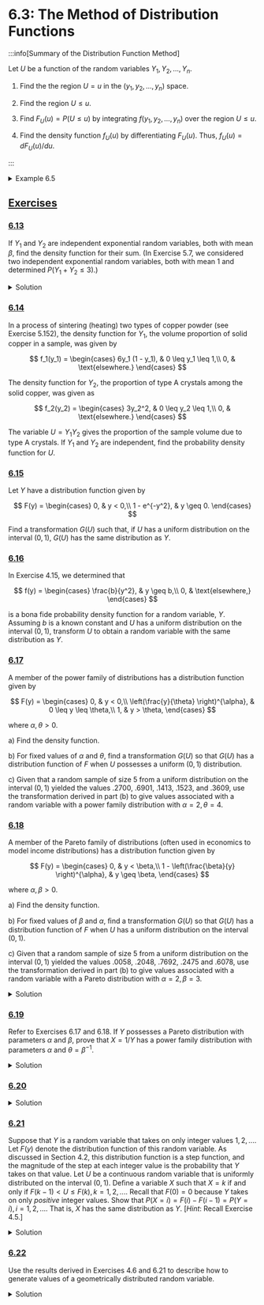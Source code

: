 
# 6.3: The Method of Distribution Functions

:::info[Summary of the Distribution Function Method]

Let $U$ be a function of the random variables $Y_1, Y_2, ..., Y_n$.

1. Find the the region $U = u$ in the $(y_1, y_2, ..., y_n)$ space.

2. Find the region $U \leq u$.

3. Find $F_U(u) = P(U \leq u)$ by integrating $f(y_1, y_2, ..., y_n)$ over the region $U \leq u$.

4. Find the density function $f_U(u)$ by differentiating $F_U(u)$. Thus, $f_U(u) = dF_U(u)/du$.

:::

<details>
  <summary>
    Example 6.5
  </summary>
  <div>
    Let $U$ be a uniform random variable on the interval $(0, 1)$. Find a transformation $G(U)$ such that $G(U)$ possesses an exponential distribution with mean $\beta$.
    <details>
    <summary>Solution</summary>
    <div>
      If $U$ possesses a uniform distribution on the interval $(0, 1)$, then the distribution function of $U$ (see Example 4.38) is given by
      $$
      F_U(u) = 
      \begin{cases}
        0, & u < 0,\\
        u, & 0 \leq u \leq 1,\\
        1, & 1 > u.
      \end{cases}
      $$
      Let $Y$ denote a random variable that has an exponential distribution with mean $\beta$. Then (see Section 4.6) $Y$ has distribution function
      $$
      F_Y(y) = 
      \begin{cases}
        0, & y < 0,\\
         1 - e^{-y / \beta}, & y \geq 0.
      \end{cases}
      $$
      Note that $F_Y(y)$ is strictly increasing on the interval $[0, \infty)$. Let $0 < u < 1$ and observe that there is a unique value $y$ such that $F_Y(y) = u$. Thus, $F_Y^{-1}(u), 0 < u < 1$, is well-defined. In this case, $F_Y(y) = 1 - e^{-y / \beta} = u$ if and only if $y = -\beta \ln(1 - u) = F_Y^{-1}(u)$. Consider the random variable $F_Y^{-1}(U) = -\beta \ln(1 - U)$ and observe that, if $y > 0$,
      $$
      \begin{aligned}
        P(F_Y^{-1}(U) \leq y) & = P[-\beta \ln(1 - U) \leq y]\\
        & = P[\ln(1 - U) \geq -y / \beta]\\
        & = P(U \leq 1 - e^{-y / \beta})\\
        & = 1 - e^{-y / \beta}.
      \end{aligned}
      $$
      Also, $P[F_Y^{-1}(U) \leq y] = 0$ if $y \leq 0$. Thus, $F_Y^{-1}(U) = -\beta \ln(1 - U)$ possesses an exponential distribution with mean $\beta$, as desired.
    </div>
    </details>
  </div>
</details>

## <u>Exercises</u>

### <u>6.13</u>

If $Y_1$ and $Y_2$ are independent exponential random variables, both with mean $\beta$, find the density function for their sum. (In Exercise 5.7, we considered two independent exponential random variables, both with mean $1$ and determined $P(Y_1 + Y_2 \leq 3)$.)

<details>
  <summary>Solution</summary>
  <div>
    Letting $U = Y_1 + Y_2$, we can start by finding $F_U(u) = P(U \leq u) = P(Y_1 + Y_2 \leq u) = P(Y_2 \leq u - Y_1)$.
    The image below shows the support of $f_{Y_1, Y_2}$, quadrant I of the $y_1 y_2$-plane, in red, and the blue triangle is the intersection of that support and the region described by $y_1 + y_2 \leq u$, which is equivalent to $y_2 \leq u - y_1.$
    <img src={ExCh6Num13ROI}/>
    The hypotenuse of the blue triangle is a segment of the line $y_2 = u - y_1$.
    The point where this line intersects the $y_1$ axis can be found by solving $y_2 = u - y_1$ for $y_1$ when $y_2 = 0$ to get $y_1 = u$, hence the point $(u, 0)$.
    The point where the line intersects the $y_2$ axis can be found by evaluating $y_2 = u - y_1$ when $y_1 = 0$, hence the point $(0, u)$.
    As $u$ goes down to $0$, the blue triangle degenerates to nothingness, and as $u$ goes to $\infty$, the blue triangle covers more and more of the support of $f_{Y_1, Y_2}$.
    Thus, the support of $f_U$ will be $0 \leq u < \infty$. Then
    $$
    \begin{align*}
      F_U(u) & = 
      \begin{cases}
        0, & u < 0,\\
        \int_{y_1 = 0}^{y_1 = u} \int_{y_2 = 0}^{y_2 = u - y_1} \frac{1}{\beta^2} e^{-(1 / \beta) y_1 - (1 / \beta) y_2} dy_2 dy_1\\
        = \int_{y_1 = 0}^{y_1 = u} \left[-\frac{1}{\beta} e^{-(1 / \beta) y_1 - (1 / \beta) y_2} \right]_{y_2 = 0}^{y_2 = u - y_1} dy_1\\
        = \int_{y_1 = 0}^{y_1 = u} \left[\left(-\frac{1}{\beta} e^{-(1 / \beta) y_1 - (1 / \beta) (u - y_1)} \right) - \left(-\frac{1}{\beta} e^{-(1 / \beta) y_1 - (1 / \beta) (0)} \right) \right] dy_1\\
        = \int_{y_1 = 0}^{y_1 = u} \left[\frac{1}{\beta} e^{-(1 / \beta) y_1} - \frac{1}{\beta} e^{-(1 / \beta) u} \right] dy_1\\
        = \left[-e^{-(1 / \beta) y_1} - \frac{1}{\beta} e^{-(1 / \beta) u} y_1 \right]_{y_1 = 0}^{y_1 = u}\\
        = \left(-e^{-(1 / \beta) (u)} - \frac{1}{\beta} e^{-(1 / \beta) u} (u) \right) - \left(-e^{-(1 / \beta) (0)} - \frac{1}{\beta} e^{-(1 / \beta) u} (0) \right)\\
        = 1 - e^{-u / \beta} - \frac{1}{\beta} ue^{-u / \beta}
      \end{cases}\\
      \implies f_U(u) & = 
      \begin{cases}
        0, & u < 0,\\
        \frac{1}{\beta} e^{-u / \beta} - \left(\frac{1}{\beta} e^{-u / \beta} + \frac{1}{\beta^2} ue^{-u / \beta} \right)\\
        = -\frac{1}{\beta^2} ue^{-u / \beta}, & 0 \leq u
      \end{cases}
    \end{align*}
    $$
  </div>
</details>

### <u>6.14</u>

In a process of sintering (heating) two types of copper powder (see Exercise 5.152), the density function for $Y_1$, the volume proportion of solid copper in a sample, was given by

$$
f_1(y_1) =
\begin{cases}
  6y_1 (1 - y_1), & 0 \leq y_1 \leq 1,\\
  0, & \text{elsewhere.}
\end{cases}
$$

The density function for $Y_2$, the proportion of type A crystals among the solid copper, was given as

$$
f_2(y_2) =
\begin{cases}
  3y_2^2, & 0 \leq y_2 \leq 1,\\
  0, & \text{elsewhere.}
\end{cases}
$$

The variable $U = Y_1 Y_2$ gives the proportion of the sample volume due to type A crystals.
If $Y_1$ and $Y_2$ are independent, find the probability density function for $U$.

### <u>6.15</u>

Let $Y$ have a distribution function given by

$$
F(y) =
\begin{cases}
  0, & y < 0,\\
  1 - e^{-y^2}, & y \geq 0.
\end{cases}
$$

Find a transformation $G(U)$ such that, if $U$ has a uniform distribution on the interval $(0, 1)$, $G(U)$ has the same distribution as $Y$.

### <u>6.16</u>

In Exercise 4.15, we determined that

$$
f(y) =
\begin{cases}
  \frac{b}{y^2}, & y \geq b,\\
  0, & \text{elsewhere,}
\end{cases}
$$

is a bona fide probability density function for a random variable, $Y$.
Assuming $b$ is a known constant and $U$ has a uniform distribution on the interval $(0, 1)$, transform $U$ to obtain a random variable with the same distribution as $Y$.

### <u>6.17</u>

A member of the power family of distributions has a distribution function given by

$$
F(y) =
\begin{cases}
  0, & y < 0,\\
  \left(\frac{y}{\theta} \right)^{\alpha}, & 0 \leq y \leq \theta,\\
  1, & y > \theta,
\end{cases}
$$

where $\alpha, \theta > 0$.

a) Find the density function.

b) For fixed values of $\alpha$ and $\theta$, find a transformation $G(U)$ so that $G(U)$ has a distribution function of $F$ when $U$ possesses a uniform $(0, 1)$ distribution.

c) Given that a random sample of size $5$ from a uniform distribution on the interval $(0, 1)$ yielded the values $.2700$, $.6901$, $.1413$, $.1523$, and $.3609$, use the transformation derived in part (b) to give values associated with a random variable with a power family distribution with $\alpha = 2, \theta = 4$.

### <u>6.18</u>

A member of the Pareto family of distributions (often used in economics to model income distributions) has a distribution function given by

$$
F(y) =
\begin{cases}
  0, & y < \beta,\\
  1 - \left(\frac{\beta}{y} \right)^{\alpha}, & y \geq \beta,
\end{cases}
$$

where $\alpha, \beta > 0$.

a) Find the density function.

b) For ﬁxed values of $\beta$ and $\alpha$, ﬁnd a transformation $G(U)$ so that $G(U)$ has a distribution function of $F$ when $U$ has a uniform distribution on the interval $(0, 1)$.

c) Given that a random sample of size $5$ from a uniform distribution on the interval $(0, 1)$ yielded the values $.0058$, $.2048$, $.7692$, $.2475$ and $.6078$, use the transformation derived in part (b) to give values associated with a random variable with a Pareto distribution with $\alpha = 2, \beta = 3.$

<details>
  <summary>Solution</summary>
  <div>
    a)
    $f(y) = 
    \begin{cases}
      0, & y < \beta,\\
      \frac{\alpha \beta^{\alpha}}{y^{\alpha + 1}}, & y \geq \beta
    \end{cases}$

    b) If $y \geq \beta$, then
    $$
    F(y) = 1 - \left(\frac{\beta}{y} \right)^{\alpha} = u \Longleftrightarrow 1 - u = \left(\frac{\beta}{y} \right)^{\alpha} \Longleftrightarrow (1 - u)^{1 / \alpha} = \frac{\beta}{y} \Longleftrightarrow y = \frac{\beta}{(1 - u)^{1 / \alpha}}.
    $$
    Let $G(U) = \frac{\beta}{(1 - U)^{1 / \alpha}}$.
    See that
    $$
    0 < \beta \leq u \Longleftrightarrow 0 < \frac{\beta}{u} \leq 1 \Longleftrightarrow 0 < \left(\frac{\beta}{u} \right)^{\alpha} \leq 1 \Longleftrightarrow 0 > -\left(\frac{\beta}{u} \right)^{\alpha} \geq -1 \Longleftrightarrow 1 > 1 - \left(\frac{\beta}{u} \right)^{\alpha} \geq 0
    $$
    meaning $\beta \leq u \implies P(G(U) \leq u) = P \left(\frac{\beta}{(1 - U)^{1 / \alpha}} \leq u \right) = P \left(U \leq 1 - \left(\frac{\beta}{u} \right)^{\alpha} \right) = 1 - \left(\frac{\beta}{u} \right)^{\alpha}$.
    Additionally,
    $$
    1 - \left(\frac{\beta}{u} \right)^{\alpha} < 0 \Longleftrightarrow 1 < \left(\frac{\beta}{u} \right)^{\alpha} \Longleftrightarrow 1 < \frac{\beta}{u} \Longleftrightarrow u < \beta,
    $$
    so $u < \beta \implies P(G(U) \leq u) = P \left(U \leq 1 - \left(\frac{\beta}{u} \right)^{\alpha} < 0 \right) = 0$.
    (Note, there are technically some problems with this when $u$ is negative, but we're ignoring these.) Thus,
    $$
    F_{G(U)}(u) =
    \begin{cases}
      P(G(U) \leq u) = 0, & u < \beta,\\
      P(G(U) \leq u) = 1 - \left(\frac{\beta}{u} \right)^{\alpha}, & \beta \leq u.
    \end{cases}
    $$

    c) With $\alpha = 2$ and $\beta = 3$, we can run the given values through the transformation $G(u) = \frac{\beta}{(1 - u)^{1 / \alpha}} = \frac{3}{\sqrt{1 - u}}$ to obtain the Pareto values of $g(0.0058) = \frac{3}{\sqrt{1 - 0.0058}} \approx 3.00873802885, g(0.2048) = \frac{3}{\sqrt{1 - 0.2048}} \approx 3.36420978012, g(0.7692) = \frac{3}{\sqrt{1 - 0.7692}} \approx 6.24458170683, g(0.2475) = \frac{3}{\sqrt{1 - 0.2475}} \approx 3.45834250623,$ and $g(0.6078) = \frac{3}{\sqrt{1 - 0.6078}} \approx 4.79035236467$.

  </div>
</details>

### <u>6.19</u>

Refer to Exercises 6.17 and 6.18.
If $Y$ possesses a Pareto distribution with parameters $\alpha$ and $\beta$, prove that $X = 1/Y$ has a power family distribution with parameters $\alpha$ and $\theta = \beta^{-1}$.

<details>
  <summary>Solution</summary>
  <div>
  Note that $x < 0 < \beta \Longleftrightarrow \frac{1}{x} < 0 < \beta$, that $0 \leq x \leq \beta^{-1} \Longrightarrow 0 \leq \beta \leq \frac{1}{x}$, and that $x > \beta^{-1} \Longleftrightarrow \beta > \frac{1}{x}$.
  Thus,
  $$
  \begin{align*}
    F_{X}(x) & = P(X \leq x)\\
    &  = P \left(\frac{1}{Y} \leq x \right)\\
    & = 
    \begin{cases}
      P \left(\frac{1}{x} \geq Y \right) = 0, & x < 0\\
      P \left(\frac{1}{x} \leq Y \right)\\
      = 1 - P \left(Y \leq \frac{1}{x} \right)\\
      = 1 - \left(1 - \left(\frac{\beta}{1/x} \right)^{\alpha} \right)\\
      = (\frac{x}{\beta^{-1}})^{\alpha}, & 0 \leq x \leq \beta^{-1}\\
      P \left(\frac{1}{x} \leq Y \right)\\
      = 1 - P \left(Y \leq \frac{1}{x} \right)\\
      = 1 - 0 = 1, & x > \beta^{-1}.
    \end{cases}
  \end{align*}
  $$
  </div>
</details>

### <u>6.20</u>

<ExCh6Num20 />

<details>
  <summary>Solution</summary>
  <div>
    <ExCh6Num20Sol />
  </div>
</details>

### <u>6.21</u>

Suppose that $Y$ is a random variable that takes on only integer values $1, 2, ...$.
Let $F(y)$ denote the distribution function of this random variable.
As discussed in Section 4.2, this distribution function is a step function, and the magnitude of the step at each integer value is the probability that $Y$ takes on that value.
Let $U$ be a continuous random variable that is uniformly distributed on the interval $(0, 1)$.
Deﬁne a variable $X$ such that $X = k$ if and only if $F(k - 1) < U \leq F(k), k = 1, 2, ...$.
Recall that $F(0) = 0$ because $Y$ takes on only _positive_ integer values.
Show that $P(X = i) = F(i) - F(i - 1) = P(Y = i), i = 1, 2, ...$.
That is, $X$ has the same distribution as $Y$.
[*Hint*: Recall Exercise 4.5.]

<details>
  <summary>Solution</summary>
  <div>
    $$
    \begin{align*}
      P(X = i) & = P(F(i - 1) < U \leq F(i))\\
      & = \int_{u = F(i - 1)}^{u = F(i)} 1 du\\
      & = F(i) - F(i - 1)\\
      & = P(Y = i) \text{ for } i = 1, 2, ...
    \end{align*}
    $$
  </div>
</details>

### <u>6.22</u>

Use the results derived in Exercises 4.6 and 6.21 to describe how to generate values of a geometrically distributed random variable.

<details>
  <summary>Solution</summary>
  <div>
    From Exercise 4.6, the distribution function for a geometric random variable $Y$ is
    $$
    F(y) = 
    \begin{cases}
      0, & y < 0,\\
      1 - q^i, & i \leq y < i + 1, \text{ for } i = 0, 1, 2, ...
    \end{cases}
    $$
    Let $U$ be a uniform random variable over the interval $(0, 1)$.
    Then, for an observed value $U = u \in [0, 1]$, $u$ will exist in the interval $F(i - 1) = 1 - q^{i - 1} < u \leq 1 - q^i = F(i)$ for some $i = 1, 2, 3...$
    We can also see that, for all $i = 1, 2, 3, ...$,
    $$
    \begin{align*}
      1 - q^{i - 1} < u \leq 1 - q^i & \Longleftrightarrow -q^{i - 1} < u - 1 \leq -q^i\\
      & \Longleftrightarrow q^{i - 1} > 1 - u \geq q^i\\
      & \Longleftrightarrow (i - 1) \ln(q) > \ln(1 - u) \geq i \ln(q)\\
      & \Longleftrightarrow i - 1 < \frac{\ln(1 - u)}{\ln(q)} \leq i\\
      & \Longleftrightarrow \left\lceil \frac{\ln(1 - u)}{\ln(q)} \right\rceil = i.
    \end{align*}
    $$
    Therefore, for a geometrically distributed random variable $Y$ with parameter $p$, and thus $q = 1 - p$, we can use an observed value of the uniformly distributed random variable $U$ over the interval $(0, 1)$ to obtain a generate a value of the geometrically distributed random variable $Y$ by calculating $\left\lceil \frac{\ln(1 - u)}{\ln(q)} \right\rceil$.
  </div>
</details>
